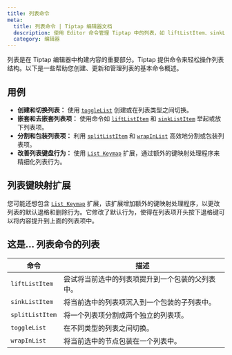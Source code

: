 ```yaml
---
title: 列表命令
meta:
  title: 列表命令 | Tiptap 编辑器文档
  description: 使用 Editor 命令管理 Tiptap 中的列表，如 liftListItem、sinkListItem、splitListItem、toggleList 和 wrapInList。
  category: 编辑器
---
```


列表是在 Tiptap 编辑器中构建内容的重要部分。Tiptap 提供命令来轻松操作列表结构。以下是一些帮助您创建、更新和管理列表的基本命令概述。

## 用例

- **创建和切换列表：** 使用 [`toggleList`](/editor/api/commands/lists/toggle-list) 创建或在列表类型之间切换。
- **嵌套和去嵌套列表项：** 使用命令如 [`liftListItem`](/editor/api/commands/lists/lift-list-item) 和 [`sinkListItem`](/editor/api/commands/lists/sink-list-item) 举起或放下列表项。
- **分割和包装列表项：** 利用 [`splitListItem`](/editor/api/commands/lists/split-list-item) 和 [`wrapInList`](/editor/api/commands/lists/wrap-in-list) 高效地分割或包装列表项。
- **改善列表键盘行为：** 使用 [`List Keymap`](/editor/extensions/functionality/listkeymap) 扩展，通过额外的键映射处理程序来精细化列表行为。

## 列表键映射扩展

您可能还想包含 [`List Keymap`](/editor/extensions/functionality/listkeymap) 扩展，该扩展增加额外的键映射处理程序，以更改列表的默认退格和删除行为。它修改了默认行为，使得在列表项开头按下退格键可以将内容提升到上面的列表项中。

## 这是… 列表命令的列表

| 命令            | 描述                                                                                       |
| --------------- | ------------------------------------------------------------------------------------------ |
| `liftListItem`  | 尝试将当前选中的列表项提升到一个包装的父列表中。                                          |
| `sinkListItem`  | 将当前选中的列表项沉入到一个包装的子列表中。                                            |
| `splitListItem` | 将一个列表项分割成两个独立的列表项。                                                    |
| `toggleList`    | 在不同类型的列表之间切换。                                                                |
| `wrapInList`    | 将当前选中的节点包装在一个列表中。                                                       |